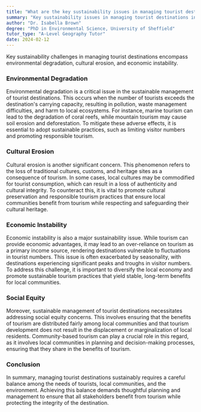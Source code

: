 ```yaml
---
title: "What are the key sustainability issues in managing tourist destinations?"
summary: "Key sustainability issues in managing tourist destinations include environmental degradation, cultural erosion, and economic instability."
author: "Dr. Isabella Brown"
degree: "PhD in Environmental Science, University of Sheffield"
tutor_type: "A-Level Geography Tutor"
date: 2024-02-12
---
```


Key sustainability challenges in managing tourist destinations encompass environmental degradation, cultural erosion, and economic instability.

### Environmental Degradation
Environmental degradation is a critical issue in the sustainable management of tourist destinations. This occurs when the number of tourists exceeds the destination's carrying capacity, resulting in pollution, waste management difficulties, and harm to local ecosystems. For instance, marine tourism can lead to the degradation of coral reefs, while mountain tourism may cause soil erosion and deforestation. To mitigate these adverse effects, it is essential to adopt sustainable practices, such as limiting visitor numbers and promoting responsible tourism.

### Cultural Erosion
Cultural erosion is another significant concern. This phenomenon refers to the loss of traditional cultures, customs, and heritage sites as a consequence of tourism. In some cases, local cultures may be commodified for tourist consumption, which can result in a loss of authenticity and cultural integrity. To counteract this, it is vital to promote cultural preservation and responsible tourism practices that ensure local communities benefit from tourism while respecting and safeguarding their cultural heritage.

### Economic Instability
Economic instability is also a major sustainability issue. While tourism can provide economic advantages, it may lead to an over-reliance on tourism as a primary income source, rendering destinations vulnerable to fluctuations in tourist numbers. This issue is often exacerbated by seasonality, with destinations experiencing significant peaks and troughs in visitor numbers. To address this challenge, it is important to diversify the local economy and promote sustainable tourism practices that yield stable, long-term benefits for local communities.

### Social Equity
Moreover, sustainable management of tourist destinations necessitates addressing social equity concerns. This involves ensuring that the benefits of tourism are distributed fairly among local communities and that tourism development does not result in the displacement or marginalization of local residents. Community-based tourism can play a crucial role in this regard, as it involves local communities in planning and decision-making processes, ensuring that they share in the benefits of tourism.

### Conclusion
In summary, managing tourist destinations sustainably requires a careful balance among the needs of tourists, local communities, and the environment. Achieving this balance demands thoughtful planning and management to ensure that all stakeholders benefit from tourism while protecting the integrity of the destination.
    